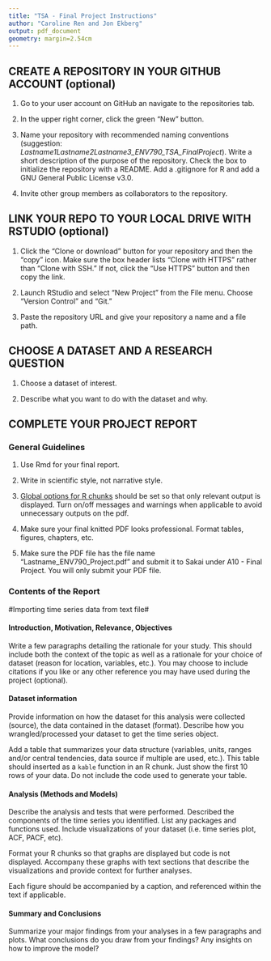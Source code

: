 ```yaml
---
title: "TSA - Final Project Instructions"
author: "Caroline Ren and Jon Ekberg"
output: pdf_document
geometry: margin=2.54cm
---
```


## CREATE A REPOSITORY IN YOUR GITHUB ACCOUNT (optional)

1. Go to your user account on GitHub an navigate to the repositories tab. 

3. In the upper right corner, click the green "New" button. 

4. Name your repository with recommended naming conventions (suggestion: *Lastname1Lastname2Lastname3_ENV790_TSA_FinalProject*). Write a short description of the purpose of the repository. Check the box to initialize the repository with a README. Add a .gitignore for R and add a GNU General Public License v3.0.

5. Invite other group members as collaborators to the repository.

## LINK YOUR REPO TO YOUR LOCAL DRIVE WITH RSTUDIO (optional)
 
1. Click the "Clone or download" button for your repository and then the "copy" icon. Make sure the box header lists "Clone with HTTPS" rather than "Clone with SSH." If not, click the "Use HTTPS" button and then copy the link.

2. Launch RStudio and select "New Project" from the File menu. Choose "Version Control" and "Git."

3. Paste the repository URL and give your repository a name and a file path.

## CHOOSE A DATASET AND A RESEARCH QUESTION

1. Choose a dataset of interest. 

2. Describe what you want to do with the dataset and why. 

## COMPLETE YOUR PROJECT REPORT

### General Guidelines

1. Use Rmd for your final report.

2. Write in scientific style, not narrative style.

3. [Global options for R chunks](https://rmarkdown.rstudio.com/lesson-3.html) should be set so that only relevant output is displayed. Turn on/off messages and warnings when applicable to avoid unnecessary outputs on the pdf.

4. Make sure your final knitted PDF looks professional. Format tables, figures, chapters, etc.

5. Make sure the PDF file has the file name "Lastname_ENV790_Project.pdf" and submit it to Sakai under A10 - Final Project. You will only submit your PDF file.

### Contents of the Report 


#Importing time series data from text file#

#### Introduction, Motivation, Relevance, Objectives

Write a few paragraphs detailing the rationale for your study. This should include both the context of the topic as well as a rationale for your choice of dataset (reason for location, variables, etc.). You may choose to include citations if you like or any other reference you may have used during the project (optional).

#### Dataset information

Provide information on how the dataset for this analysis were collected (source), the data contained in the dataset (format). Describe how you wrangled/processed your dataset to get the time series object.

Add a table that summarizes your data structure (variables, units, ranges and/or central tendencies, data source if multiple are used, etc.). This table should inserted as a `kable` function in an R chunk. Just show the first 10 rows of your data. Do not include the code used to generate your table.


#### Analysis (Methods and Models)

Describe the analysis and tests that were performed. Described the components of the time series you identified. List any packages and functions used. Include visualizations of your dataset (i.e. time series plot, ACF, PACF, etc). 

Format your R chunks so that graphs are displayed but code is not displayed. Accompany these graphs with text sections that describe the visualizations and provide context for further analyses.

Each figure should be accompanied by a caption, and referenced within the text if applicable.

#### Summary and Conclusions

Summarize your major findings from your analyses in a few paragraphs and plots. What conclusions do you draw from your findings? Any insights on how to improve the model?






